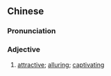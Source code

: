 {{also|诱人}}
==Chinese==
{{zh-forms|s=诱人}}

===Pronunciation===
{{zh-pron
|m=yòurén
|cat=a
}}

===Adjective===
{{zh-adj}}

# [[attractive]]; [[alluring]]; [[captivating]]